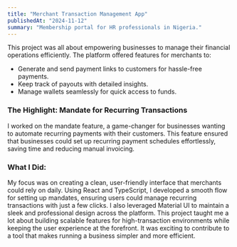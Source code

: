 ```yaml
---
title: "Merchant Transaction Management App"
publishedAt: "2024-11-12"
summary: "Membership portal for HR professionals in Nigeria."
---
```


This project was all about empowering businesses to manage their financial operations efficiently. The platform offered features for merchants to:

- Generate and send payment links to customers for hassle-free payments.
- Keep track of payouts with detailed insights.
- Manage wallets seamlessly for quick access to funds.

### The Highlight: Mandate for Recurring Transactions
I worked on the mandate feature, a game-changer for businesses wanting to automate recurring payments with their customers. This feature ensured that businesses could set up recurring payment schedules effortlessly, saving time and reducing manual invoicing.

### What I Did:
My focus was on creating a clean, user-friendly interface that merchants could rely on daily. Using React and TypeScript, I developed a smooth flow for setting up mandates, ensuring users could manage recurring transactions with just a few clicks. I also leveraged Material UI to maintain a sleek and professional design across the platform.
This project taught me a lot about building scalable features for high-transaction environments while keeping the user experience at the forefront. It was exciting to contribute to a tool that makes running a business simpler and more efficient.